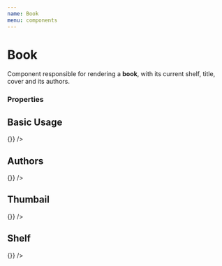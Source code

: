 ```yaml
---
name: Book
menu: components
---
```


# Book

Component responsible for rendering a **book**, with its current shelf, title, cover and its authors.

### Properties

<PropsTable of={Book} />


## Basic Usage

<Playground>
  <Book
    id="nggnmAEACAAJ"
    title="The Linux Command Line"
    updateBook={() => {}}
  />
</Playground>

## Authors

<Playground>
  <Book
    id="nggnmAEACAAJ"
    title="The Linux Command Line"
    authors={['William E. Shotts, Jr.']}
    updateBook={() => {}}
  />
</Playground>

## Thumbail

<Playground>
  <Book
    id="nggnmAEACAAJ"
    title="The Linux Command Line"
    authors={['William E. Shotts, Jr.']}
    thumbnail="http://books.google.com/books/content?id=nggnmAEACAAJ&printsec=frontcover&img=1&zoom=5&source=gbs_api"
    updateBook={() => {}}
  />
</Playground>

## Shelf

<Playground>
  <Book
    id="nggnmAEACAAJ"
    title="The Linux Command Line"
    authors={['William E. Shotts, Jr.']}
    thumbnail="http://books.google.com/books/content?id=nggnmAEACAAJ&printsec=frontcover&img=1&zoom=5&source=gbs_api"
    shelf="read"
    updateBook={() => {}}
  />
</Playground>



